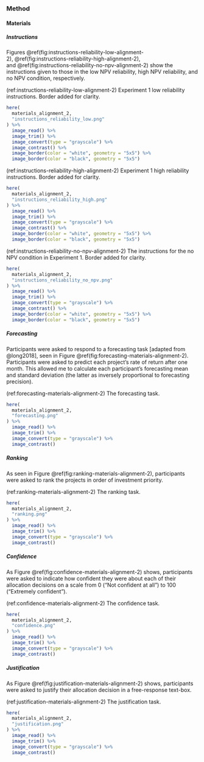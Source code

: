 ### Method

#### Materials

##### Instructions {#instructions-materials-alignment-2-appendix}

Figures \@ref(fig:instructions-reliability-low-alignment-2), \@ref(fig:instructions-reliability-high-alignment-2),
and \@ref(fig:instructions-reliability-no-npv-alignment-2) show the instructions
given to those in the low NPV reliability, high NPV reliability, and no NPV
condition, respectively.

(ref:instructions-reliability-low-alignment-2) Experiment 1 low reliability instructions. Border added for clarity.

```r
here(
  materials_alignment_2,
  "instructions_reliability_low.png"
) %>%
  image_read() %>%
  image_trim() %>%
  image_convert(type = "grayscale") %>%
  image_contrast() %>%
  image_border(color = "white", geometry = "5x5") %>%
  image_border(color = "black", geometry = "5x5")
```

(ref:instructions-reliability-high-alignment-2) Experiment 1 high reliability instructions. Border added for clarity.

```r
here(
  materials_alignment_2,
  "instructions_reliability_high.png"
) %>%
  image_read() %>%
  image_trim() %>%
  image_convert(type = "grayscale") %>%
  image_contrast() %>%
  image_border(color = "white", geometry = "5x5") %>%
  image_border(color = "black", geometry = "5x5")
```

(ref:instructions-reliability-no-npv-alignment-2) The instructions for the no NPV condition in Experiment 1. Border added for clarity.

```r
here(
  materials_alignment_2,
  "instructions_reliability_no_npv.png"
) %>%
  image_read() %>%
  image_trim() %>%
  image_convert(type = "grayscale") %>%
  image_contrast() %>%
  image_border(color = "white", geometry = "5x5") %>%
  image_border(color = "black", geometry = "5x5")
```

##### Forecasting {#forecasting-materials-alignment-2}

Participants were asked to respond to a forecasting task [adapted from @long2018], seen in Figure \@ref(fig:forecasting-materials-alignment-2). Participants were asked to predict each project’s rate of return after one month. This allowed me to calculate each participant’s forecasting mean and standard deviation (the latter as inversely proportional to forecasting precision).

(ref:forecasting-materials-alignment-2) The forecasting task.

```r
here(
  materials_alignment_2,
  "forecasting.png"
) %>%
  image_read() %>%
  image_trim() %>%
  image_convert(type = "grayscale") %>%
  image_contrast()
```

##### Ranking {#ranking-materials-alignment-2}

As seen in Figure \@ref(fig:ranking-materials-alignment-2), participants were asked to rank the projects in order of
investment priority.

(ref:ranking-materials-alignment-2) The ranking task.

```r
here(
  materials_alignment_2,
  "ranking.png"
) %>%
  image_read() %>%
  image_trim() %>%
  image_convert(type = "grayscale") %>%
  image_contrast()
```

##### Confidence {#confidence-materials-alignment-2}

As Figure \@ref(fig:confidence-materials-alignment-2) shows, participants were asked to indicate how confident they were about each of their allocation decisions on a scale from 0 ("Not confident at all") to 100 ("Extremely confident").

(ref:confidence-materials-alignment-2) The confidence task.

```r
here(
  materials_alignment_2,
  "confidence.png"
) %>%
  image_read() %>%
  image_trim() %>%
  image_convert(type = "grayscale") %>%
  image_contrast()
```

##### Justification {#justification-materials-alignment-2}

As Figure \@ref(fig:justification-materials-alignment-2) shows, participants were asked to justify their allocation decision in a free-response text-box.

(ref:justification-materials-alignment-2) The justification task.

```r
here(
  materials_alignment_2,
  "justification.png"
) %>%
  image_read() %>%
  image_trim() %>%
  image_convert(type = "grayscale") %>%
  image_contrast()
```
